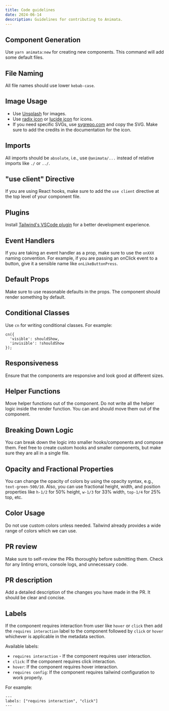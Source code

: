 ```yaml
---
title: Code guidelines
date: 2024-06-14
description: Guidelines for contributing to Animata.
---
```


## Component Generation

Use `yarn animata:new` for creating new components. This command will add some default files.

## File Naming

All file names should use lower `kebab-case`.

## Image Usage

- Use [Unsplash](https://unsplash.com) for images.
- Use [radix icon](https://www.radix-ui.com/icons) or [lucide icon](https://lucide.dev/icons/) for icons.
- If you need specific SVGs, use [svgrepo.com](https://svgrepo.com) and copy the SVG. Make sure to add the credits in the documentation for the icon.

## Imports

All imports should be `absolute`, i.e., use `@animata/...` instead of relative imports like `./` or `../`.

## "use client" Directive

If you are using React hooks, make sure to add the `use client` directive at the top level of your component file.

## Plugins

Install [Tailwind's VSCode plugin](https://tailwindcss.com/docs/editor-setup) for a better development experience.

## Event Handlers

If you are taking an event handler as a prop, make sure to use the `onXXX` naming convention. For example, if you are passing an onClick event to a button, give it a sensible name like `onLikeButtonPress`.

## Default Props

Make sure to use reasonable defaults in the props. The component should render something by default.

## Conditional Classes

Use `cn` for writing conditional classes. For example:

```tsx
cn({
  'visible': shouldShow,
  'invisible': !shouldShow
});
```

## Responsiveness

Ensure that the components are responsive and look good at different sizes.

## Helper Functions

Move helper functions out of the component. Do not write all the helper logic inside the render function. You can and should move them out of the component.

## Breaking Down Logic

You can break down the logic into smaller hooks/components and compose them. Feel free to create custom hooks and smaller components, but make sure they are all in a single file.

## Opacity and Fractional Properties

You can change the opacity of colors by using the opacity syntax, e.g., `text-green-500/10`. Also, you can use fractional height, width, and position properties like `h-1/2` for 50% height, `w-1/3` for 33% width, `top-1/4` for 25% top, etc.

## Color Usage

Do not use custom colors unless needed. Tailwind already provides a wide range of colors which we can use.

## PR review

Make sure to self-review the PRs thoroughly before submitting them. Check for any linting errors, console logs, and unnecessary code.

## PR description

Add a detailed description of the changes you have made in the PR. It should be clear and concise.

## Labels

If the component requires interaction from user like `hover` or `click` then add the `requires interaction` label to the component followed by `click` or `hover` whichever is applicable in the metadata section.

Available labels:

- `requires interaction` - If the component requires user interaction.
- `click`: If the component requires click interaction.
- `hover`: If the component requires hover interaction.
- `requires config`: If the component requires tailwind configuration to work properly.

For example:

```mdx
---
labels: ["requires interaction", "click"]
---
```
